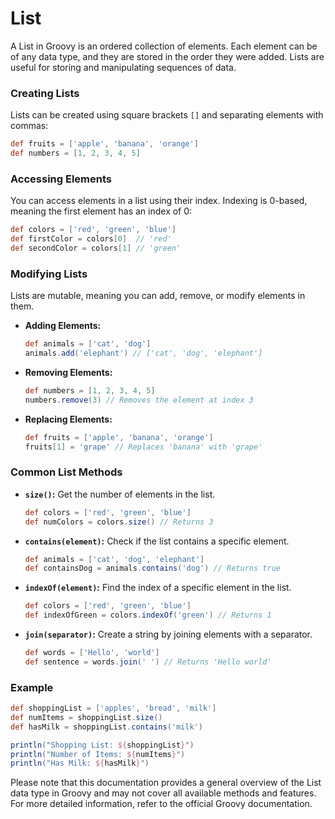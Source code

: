 # List

A List in Groovy is an ordered collection of elements. Each element can be of any data type, and they are stored in the order they were added. Lists are useful for storing and manipulating sequences of data.

### Creating Lists

Lists can be created using square brackets `[]` and separating elements with commas:

```groovy
def fruits = ['apple', 'banana', 'orange']
def numbers = [1, 2, 3, 4, 5]
```

### Accessing Elements

You can access elements in a list using their index. Indexing is 0-based, meaning the first element has an index of 0:

```groovy
def colors = ['red', 'green', 'blue']
def firstColor = colors[0]  // 'red'
def secondColor = colors[1] // 'green'
```

### Modifying Lists

Lists are mutable, meaning you can add, remove, or modify elements in them.

- **Adding Elements:**

  ```groovy
  def animals = ['cat', 'dog']
  animals.add('elephant') // ['cat', 'dog', 'elephant']
  ```

- **Removing Elements:**

  ```groovy
  def numbers = [1, 2, 3, 4, 5]
  numbers.remove(3) // Removes the element at index 3
  ```

- **Replacing Elements:**
  ```groovy
  def fruits = ['apple', 'banana', 'orange']
  fruits[1] = 'grape' // Replaces 'banana' with 'grape'
  ```

### Common List Methods

- **`size()`:** Get the number of elements in the list.

  ```groovy
  def colors = ['red', 'green', 'blue']
  def numColors = colors.size() // Returns 3
  ```

- **`contains(element)`:** Check if the list contains a specific element.

  ```groovy
  def animals = ['cat', 'dog', 'elephant']
  def containsDog = animals.contains('dog') // Returns true
  ```

- **`indexOf(element)`:** Find the index of a specific element in the list.

  ```groovy
  def colors = ['red', 'green', 'blue']
  def indexOfGreen = colors.indexOf('green') // Returns 1
  ```

- **`join(separator)`:** Create a string by joining elements with a separator.
  ```groovy
  def words = ['Hello', 'world']
  def sentence = words.join(' ') // Returns 'Hello world'
  ```

### Example

```groovy
def shoppingList = ['apples', 'bread', 'milk']
def numItems = shoppingList.size()
def hasMilk = shoppingList.contains('milk')

println("Shopping List: ${shoppingList}")
println("Number of Items: ${numItems}")
println("Has Milk: ${hasMilk}")
```

Please note that this documentation provides a general overview of the List data type in Groovy and may not cover all available methods and features. For more detailed information, refer to the official Groovy documentation.
